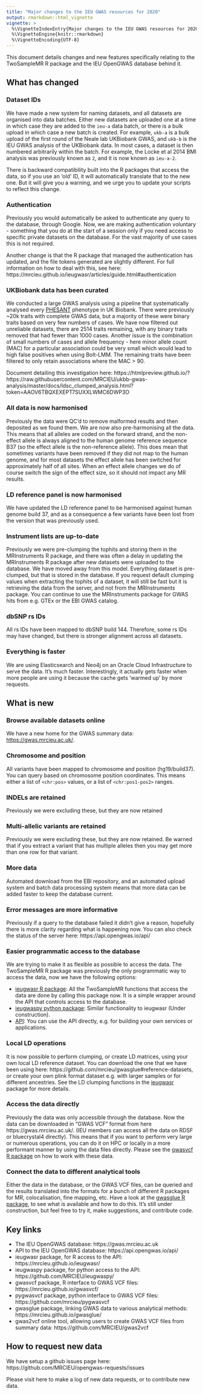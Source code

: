 ```yaml
---
title: "Major changes to the IEU GWAS resources for 2020"
output: rmarkdown::html_vignette
vignette: >
  %\VignetteIndexEntry{Major changes to the IEU GWAS resources for 2020}
  %\VignetteEngine{knitr::rmarkdown}
  %\VignetteEncoding{UTF-8}
---
```


This document details changes and new features specifically relating to the TwoSampleMR R package and the IEU OpenGWAS database behind it.

## What has changed

### Dataset IDs

We have made a new system for naming datasets, and all datasets are organised into data batches. Either new datasets are uploaded one at a time in which case they are added to the `ieu-a` data batch, or there is a bulk upload in which case a new batch is created. For example, `ukb-a` is a bulk upload of the first round of the Neale lab UKBiobank GWAS, and `ukb-b` is the IEU GWAS analysis of the UKBiobank data. In most cases, a dataset is then numbered arbitrarily within the batch. For example, the Locke et al 2014 BMI analysis was previously known as `2`, and it is now known as `ieu-a-2`.

There is backward compatibility built into the R packages that access the data, so if you use an 'old' ID, it will automatically translate that to the new one. But it will give you a warning, and we urge you to update your scripts to reflect this change.

### Authentication

Previously you would automatically be asked to authenticate any query to the database, through Google. Now, we are making authentication voluntary - something that you do at the start of a session only if you need access to specific private datasets on the database. For the vast majority of use cases this is not required.

Another change is that the R package that managed the authentication has updated, and the file tokens generated are slightly different. For full information on how to deal with this, see here: https://mrcieu.github.io/ieugwasr/articles/guide.html#authentication

### UKBiobank data has been curated

We conducted a large GWAS analysis using a pipeline that systematically analysed every [PHESANT](https://pubmed.ncbi.nlm.nih.gov/29040602/) phenotype in UK Biobank. There were previously ~20k traits with complete GWAS data, but a majority of these were binary traits based on very few numbers of cases. We have now filtered out unreliable datasets, there are 2514 traits remaining, with any binary traits removed that had fewer than 1000 cases. Another issue is the combination of small numbers of cases and allele frequency - here minor allele count (MAC) for a particular association could be very small which would lead to high false positives when using Bolt-LMM. The remaining traits have been filtered to only retain associations where the MAC > 90.

Document detailing this investigation here: https://htmlpreview.github.io/?https://raw.githubusercontent.com/MRCIEU/ukbb-gwas-analysis/master/docs/ldsc_clumped_analysis.html?token=AAOV6TBQXEXEPT7SUXXLWMC6DWP3O

### All data is now harmonised

Previously the data were QC'd to remove malformed results and then deposited as we found them. We are now also pre-harmonising all the data. This means that all alleles are coded on the forward strand, and the non-effect allele is always aligned to the human genome reference sequence B37 (so the effect allele is the non-reference allele). This does mean that sometimes variants have been removed if they did not map to the human genome, and for most datasets the effect allele has been switched for approximately half of all sites. When an effect allele changes we do of course switch the sign of the effect size, so it should not impact any MR results.

### LD reference panel is now harmonised

We have updated the LD reference panel to be harmonised against human genome build 37, and as a consequence a few variants have been lost from the version that was previously used.

### Instrument lists are up-to-date

Previously we were pre-clumping the tophits and storing them in the MRInstruments R package, and there was often a delay in updating the MRInstruments R package after new datasets were uploaded to the database. We have moved away from this model. Everything dataset is pre-clumped, but that is stored in the database. If you request default clumping values when extracting the tophits of a dataset, it will still be fast but it is retrieving the data from the server, and not from the MRInstruments package. You can continue to use the MRInstruments package for GWAS hits from e.g. GTEx or the EBI GWAS catalog.

### dbSNP rs IDs

All rs IDs have been mapped to dbSNP build 144. Therefore, some rs IDs may have changed, but there is stronger alignment across all datasets.

### Everything is faster

We are using Elasticsearch and Neo4j on an Oracle Cloud Infrastructure to serve the data. It's much faster. Interestingly, it actually gets faster when more people are using it because the cache gets 'warmed up' by more requests.

## What is new

### Browse available datasets online

We have a new home for the GWAS summary data: <https://gwas.mrcieu.ac.uk/>.

### Chromosome and position

All variants have been mapped to chromosome and position (hg19/build37). You can query based on chromosome position coordinates. This means either a list of `<chr:pos>` values, or a list of `<chr:pos1-pos2>` ranges.

### INDELs are retained

Previously we were excluding these, but they are now retained

### Multi-allelic variants are retained

Previously we were excluding these, but they are now retained. Be warned that if you extract a variant that has multiple alleles then you may get more than one row for that variant.

### More data

Automated download from the EBI repository, and an automated upload system and batch data processing system means that more data can be added faster to keep the database current.

### Error messages are more informative

Previously if a query to the database failed it didn't give a reason, hopefully there is more clarity regarding what is happening now. You can also check the status of the server here: https://api.opengwas.io/api/

### Easier programmatic access to the database

We are trying to make it as flexible as possible to access the data. The TwoSampleMR R package was previously the only programmatic way to access the data, now we have the following options:

- [ieugwasr R package](https://mrcieu.github.io/ieugwasr/): All the TwoSampleMR functions that access the data are done by calling this package now. It is a simple wrapper around the API that controls access to the database.
- [ieugwaspy python package](https://github.com/MRCIEU/ieugwaspy/): Similar functionality to ieugwasr (Under construction).
- [API](https://api.opengwas.io/api/): You can use the API directly, e.g. for building your own services or applications.

### Local LD operations

It is now possible to perform clumping, or create LD matrices, using your own local LD reference dataset. You can download the one that we have been using here: https://github.com/mrcieu/gwasglue#reference-datasets, or create your own plink format dataset e.g. with larger samples or for different ancestries. See the LD clumping functions in the [ieugwasr](https://mrcieu.github.io/ieugwasr/) package for more details.

### Access the data directly

Previously the data was only accessible through the database. Now the data can be downloaded in "GWAS VCF" format from here https://gwas.mrcieu.ac.uk/. (IEU members can access all the data on RDSF or bluecrystal4 directly). This means that if you want to perform very large or numerous operations, you can do it on HPC or locally in a more performant manner by using the data files directly. Please see the [gwasvcf R package](https://github.com/mrcieu/gwasvcf) on how to work with these data.

### Connect the data to different analytical tools

Either the data in the database, or the GWAS VCF files, can be queried and the results translated into the formats for a bunch of different R packages for MR, colocalisation, fine mapping, etc. Have a look at the [gwasglue R package](https://github.com/mrcieu/gwasglue), to see what is available and how to do this. It's still under construction, but feel free to try it, make suggestions, and contribute code.

## Key links

- The IEU OpenGWAS database: https://gwas.mrcieu.ac.uk
- API to the IEU OpenGWAS database: https://api.opengwas.io/api/
- ieugwasr package, for R access to the API: https://mrcieu.github.io/ieugwasr/
- ieugwaspy package, for python access to the API: https://github.com/MRCIEU/ieugwaspy/
- gwasvcf package, R interface to GWAS VCF files: https://mrcieu.github.io/gwasvcf/
- pygwasvcf package, python interface to GWAS VCF files: https://github.com/mrcieu/pygwasvcf
- gwasglue package, linking GWAS data to various analytical methods: https://mrcieu.github.io/gwasglue/
- gwas2vcf online tool, allowing users to create GWAS VCF files from summary data: https://github.com/MRCIEU/gwas2vcf

## How to request new data

We have setup a github issues page here: https://github.com/MRCIEU/opengwas-requests/issues

Please visit here to make a log of new data requests, or to contribute new data.
